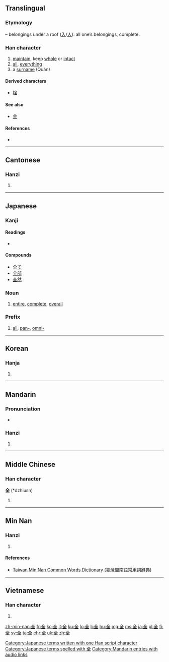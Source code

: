 {{also|金}}

==Translingual==
{{stroke order|strokes=6}}
{{stroke order|type=animate}}

===Etymology===
{{liushu|p}} – belongings under a roof ([[入]]/[[人]]): all one’s belongings, complete.

{{Han etyl}}

===Han character===
{{Han char|rn=11|rad=入|as=04|sn=6|four=8010<sub>4</sub>|canj=人一土 (OMG)|ids=⿱[[𠆢]][[王]]}}

# [[maintain]], keep [[whole]] or [[intact]]
# [[all]], [[everything]]
# a [[surname]] (Quán)

====Derived characters====
* [[栓]]

====See also====
* [[金]] <!-- graphically similar -->

====References====
* {{Han ref|kx=0126.050|dkj=01424|dj=0271.030|hdz=10115.080|uh=5168|ud=20840|bh=A5FE|bd=42494}}

----

==Cantonese==

===Hanzi===
{{yue-hanzi|j=|jyut=[[cyun4]]|y=chyun4}}

# {{defn|lang=yue|sort=入04}}

----

==Japanese==

===Kanji===
{{ja-kanji|grade=3|rs=入04}}

====Readings====
* {{ja-readings|on=[[ぜん]] (zen), [[せん]] (sen)|kun=[[まったく]] (mattaku), [[まったい]] (mattai), [[まっとうする]] (mattousuru)}}

====Compounds====
* [[全て]]
* [[全部]]
* [[全然]]

===Noun===
{{ja-noun|k|hira=ぜん|rom=zen|hidx=せん'}} 

# [[entire]], [[complete]], [[overall]]

===Prefix===
{{ja-pos|k|prefix|hira=ぜん|rom=zen-|hidx=せん'}}

# [[all]], [[pan-]], [[omni-]]

[[Category:Japanese terms written with one Han script character]]
[[Category:Japanese terms spelled with 全]]

----

==Korean==

===Hanja===
{{ko-hanja|hangeul=전|rv=jeon|mr=chŏn}}

# {{defn|lang=ko|sort=入04}}

----

==Mandarin==

===Pronunciation===
* {{audio|zh-quán.ogg|audio|lang=cmn}}

===Hanzi===
{{cmn-hanzi|pin=[[quán]] ([[quan2]]), [[liǎng]] ([[liang3]]), [[liàng]] ([[liang4]])|wg=liang<sup>3</sup>, liang<sup>4</sup>, ch'üan<sup>2</sup>}}

# {{defn|lang=cmn|sort=入04}}

[[Category:Mandarin entries with audio links]]

----

==Middle Chinese==

===Han character===
'''全''' (*dzhiuɛn)<!--note: asterisk indicates that this character appears more than four times in the Tang Dynasty corpus of literature-->

# {{defn|lang=ltc|sort=入04}}

----

==Min Nan==

===Hanzi===
{{nan-hanzi|tlpa=[[tsuân]] (tsuan<sup>5</sup>), [[tsn̂g]] (tsng<sup>5</sup>)}}

# {{defn|lang=nan|sort=入04}}

====References====
*[http://twblg.dict.edu.tw/holodict_new/result_detail.jsp?n_no=2066&curpage=1&sample=%E5%85%A8&radiobutton=1&querytarget=1&limit=20&pagenum=2&rowcount=34 Taiwan Min Nan Common Words Dictionary (臺灣閩南語常用詞辭典)]

----

==Vietnamese==

===Han character===
{{vi-hantu|[[toàn]], [[tuyền]]|rs=入04}}

# {{defn|lang=vi|sort=入04}}

[[zh-min-nan:全]]
[[fr:全]]
[[ko:全]]
[[it:全]]
[[ku:全]]
[[lo:全]]
[[li:全]]
[[hu:全]]
[[mg:全]]
[[ms:全]]
[[ja:全]]
[[pl:全]]
[[fi:全]]
[[sv:全]]
[[ta:全]]
[[chr:全]]
[[uk:全]]
[[zh:全]]